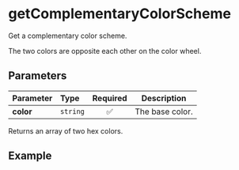 
# getComplementaryColorScheme

Get a complementary color scheme.

The two colors are opposite each other on the color wheel.

## Parameters

| Parameter | Type     | Required | Description     |
| :-------- | :------- | :------: | --------------- |
| **color** | `string` |    ✅    | The base color. |

Returns an array of two hex colors.

## Example

<Example color="#ffcc00" />
